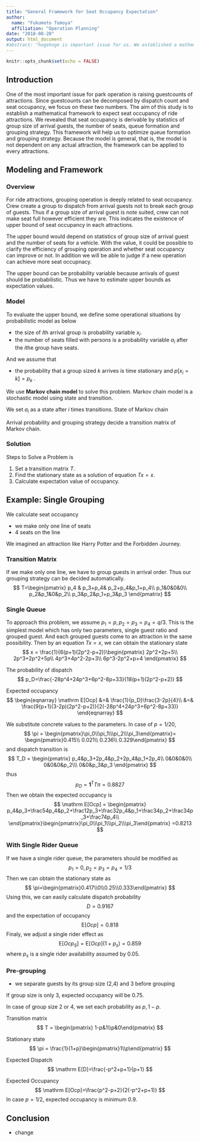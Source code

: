 ---
title: "General Framework for Seat Occupancy Expectation"
author:
  name: "Fukumoto Tomoya"
  affiliation: "Operation Planning"
date: "2018-08-20"
output: html_document
#abstract: "hogehoge is important issue for us. We established a mathematical framework to expect seat occupancy of ride attractions. Our model is based on Markov chain model. Since our model is general, we can aplly to any attraction."
---

```{r setup, include=FALSE}
knitr::opts_chunk$set(echo = FALSE)
```

## Introduction
One of the most important issue for park operation is raising guestcounts of attractions.
Since guestcounts can be decomposed by dispatch count and seat occupancy, we focus on these two numbers.
The aim of this study is to establish a mathematical framework to expect seat occupancy of ride attractions.
We revealed that seat occupancy is derivable by statistics of group size of arrival guests, the number of seats, queue formation and grouping strategy.
This framework will help us to optimize queue formation and grouping strategy.
Because the model is general, that is, the model is not dependent on any actual attraction, the framework can be applied to every attractions.

## Modeling and Framework
### Overview
For ride attractions, grouping operation is deeply related to seat occupancy.
Crew create a group to dispatch from arrival guests not to break each group of guests.
Thus if a group size of arrival guest is note suited, crew can not make seat full however efficient they are.
This indicates the existence of upper bound of seat occupancy in each attractions.

The upper bound would depend on statistics of group size of arrival guest and the number of seats for a vehicle.
With the value, it could be possible to clarify the efficiency of grouping operation and whether seat occupancy can improve or not.
In addition we will be able to judge if a new operation can achieve more seat occupnacy.

The upper bound can be probability variable because arrivals of guest should be probabilistic.
Thus we have to estimate upper bounds as expectation values.  

### Model
To evaluate the upper bound, we define some operational situations by probabilistic model as below

- the size of $i$th arrival group is probability variable $x_i$.
- the number of seats filled with persons is a probability variable $a_i$ after the $i$the group have seats.

And we assume that

- the probability that a group sized $k$ arrives is time stationary and $p[x_i=k]=p_k$ .

We use **Markov chain model** to solve this problem.
Markov chain model is a stochastic model using state and transition.

We set $a_i$ as a state after $i$ times transitions.
State of Markov chain 

Arrival probability and grouping strategy decide a transition matrix of Markov chain.  

### Solution
Steps to Solve a Problem is

1. Set a transition matrix $T$. 
2. Find the stationary state as a solution of equation $Tx=x$.
3. Calculate expectation value of occupancy.

## Example: Single Grouping
We calculate seat occupancy 

- we make only one line of seats
- 4 seats on the line

We imagined an attraction like Harry Potter and the Forbidden Journey.

### Transition Matrix 
If we make only one line, we have to group guests in arrival order.
Thus our grouping strategy can be decided automatically.
$$
T=\begin{pmatrix}
  p_4 & p_3+p_4& p_2+p_4&p_1+p_4\\
  p_1&0&0&0\\
  p_2&p_1&0&p_2\\
  p_3&p_2&p_1+p_3&p_3
  \end{pmatrix}
$$
 
### Single Queue   

To approach this problem, we assume $p_1=p, p_2=p_3=p_4=q/3$.
This is the simplest model which has only two parameters, single guest ratio and grouped guest.
And each grouped guests come to an attraction in the same possibility.
Then by an equation $Tx=x$, we can obtain the stationary state
$$
x = \frac{1}{6(p+1)(2p^2-p+2)}\begin{pmatrix}
  2p^2+2p+5\\
  2p^3+2p^2+5p\\
  4p^3+4p^2-2p+3\\
  6p^3-2p^2+p+4
  \end{pmatrix}
$$

The probability of dispatch
$$
p_D=\frac{-28p^4+24p^3+6p^2-8p+33}{18(p+1)(2p^2-p+2)}
$$

Expected occupancy
$$
\begin{eqnarray}
\mathrm E[Ocp] &=& \frac{1}{p_D}\frac{3-2p}{4}\\
  &=& \frac{9(p+1)(3-2p)(2p^2-p+2)}{2(-28p^4+24p^3+6p^2-8p+33)}
  \end{eqnarray}
$$


We substitute concrete values to the parameters.
In case of $p=1/20$, 
$$
\pi = \begin{pmatrix}\pi_0\\\pi_1\\\pi_2\\\pi_3\end{pmatrix}= \begin{pmatrix}0.415\\ 0.021\\ 0.236\\ 0.329\end{pmatrix}
$$
and dispatch transition is
$$
T_D = \begin{pmatrix}
  p_4&p_3+2p_4&p_2+2p_4&p_1+2p_4\\
  0&0&0&0\\
  0&0&0&p_2\\\
  0&0&p_3&p_3
  \end{pmatrix}
$$
thus
$$
p_D = \mathbf 1^\mathrm{T}T\pi=0.8827
$$
Then we obtain the expected occupancy is 
$$
\mathrm E[Ocp] = \begin{pmatrix}
  p_4&p_3+\frac54p_4&p_2+\frac12p_3+\frac32p_4&p_1+\frac34p_2+\frac34p_3+\frac74p_4\\
\end{pmatrix}\begin{pmatrix}\pi_0\\\pi_1\\\pi_2\\\pi_3\end{pmatrix}
  =0.8213
$$

### With Single Rider Queue
If we have a single rider queue, the parameters should be modified as
$$
p_1=0, p_2=p_3=p_4=1/3
$$
Then we can obtain the stationary state as
$$
\pi=\begin{pmatrix}0.417\\0\\0.25\\0.333\end{pmatrix}
$$
Using this, we can easily calculate dispatch probability
$$
D = 0.9167
$$
and the expectation of occupancy
$$
\mathrm E[Ocp]=0.818
$$
Finaly, we adjust a single rider effect as 
$$
\mathrm E[Ocp_S]=\mathrm E[Ocp](1+p_s)=0.859
$$
where $p_s$ is a single rider availability assumed by 0.05.

### Pre-grouping
- we separate guests by its group size (2,4) and 3 before grouping

If group size is only 3, expected occupancy will be 0.75.

In case of group size 2 or 4, we set each probability as $p, 1-p$.

Transition matrix
$$
T = \begin{pmatrix} 1-p&1\\p&0\end{pmatrix}
$$

Stationary state
$$
\pi = \frac{1}{1+p}\begin{pmatrix}1\\p\end{pmatrix}
$$

Expected Dispatch
$$
\mathrm E[D]=\frac{-p^2+p+1}{p+1}
$$

Expected Occupancy
$$
\mathrm E[Ocp]=\frac{p^2-p+2}{2(-p^2+p+1)}
$$
In case $p=1/2$, expected occupancy is minimum 0.9.


## Conclusion
- change 
